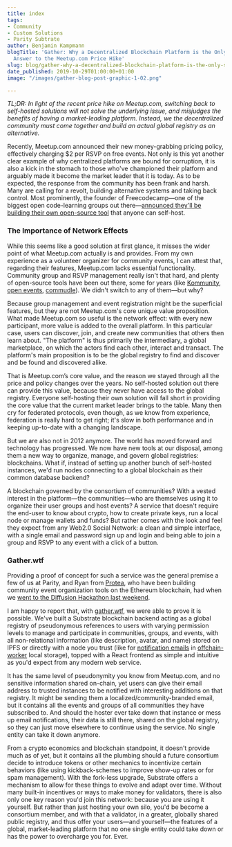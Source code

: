 ```yaml
---
title: index
tags:
- Community
- Custom Solutions
- Parity Subtrate
author: Benjamin Kampmann
blogTitle: 'Gather: Why a Decentralized Blockchain Platform is the Only Sustainable
  Answer to the Meetup.com Price Hike'
slug: blog/gather-why-a-decentralized-blockchain-platform-is-the-only-sustainable-answer-to-the-meetup-com-pricing-hike/
date_published: 2019-10-29T01:00:00+01:00
image: "/images/gather-blog-post-graphic-1-02.png"

---
```

_TL;DR: In light of the recent price hike on Meetup.com, switching back to self-hosted solutions will not solve the underlying issue, and misjudges the benefits of having a market-leading platform. Instead, we the decentralized community must come together and build an actual global registry as an alternative._

Recently, Meetup.com announced their new money-grabbing pricing policy, effectively charging $2 per RSVP on free events. Not only is this yet another clear example of why centralized platforms are bound for corruption, it is also a kick in the stomach to those who've championed their platform and arguably made it become the market leader that it is today. As to be expected, the response from the community has been frank and harsh. Many are calling for a revolt, building alternative systems and taking back control. Most prominently, the founder of Freecodecamp—one of the biggest open code-learning groups out there—[announced they'll be building their own open-source tool](https://twitter.com/ossia/status/1184151052398010370) that anyone can self-host.

### The Importance of Network Effects

While this seems like a good solution at first glance, it misses the wider point of what Meetup.com actually is and provides. From my own experience as a volunteer organizer for community events, I can attest that, regarding their features, Meetup.com lacks essential functionality. Community group and RSVP management really isn't that hard, and plenty of open-source tools have been out there, some for years (like [Kommunity](https://kommunity.com/), [open events](https://github.com/fossasia/open-event-server), [commudle](https://commudle.com/)). We didn't switch to any of them—but why?

Because group management and event registration might be the superficial features, but they are not Meetup.com's core unique value proposition. What made Meetup.com so useful is the network effect: with every new participant, more value is added to the overall platform. In this particular case, users can discover, join, and create new communities that others then learn about. "The platform" is thus primarily the intermediary, a global marketplace, on which the actors find each other, interact and transact. The platform's main proposition is to be the global registry to find and discover and be found and discovered alike.

That is Meetup.com’s core value, and the reason we stayed through all the price and policy changes over the years. No self-hosted solution out there can provide this value, because they never have access to the global registry. Everyone self-hosting their own solution will fall short in providing the core value that the current market leader brings to the table. Many then cry for federated protocols, even though, as we know from experience, federation is really hard to get right; it's slow in both performance and in keeping up-to-date with a changing landscape.

But we are also not in 2012 anymore. The world has moved forward and technology has progressed. We now have new tools at our disposal, among them a new way to organize, manage, and govern global registries: blockchains. What if, instead of setting up another bunch of self-hosted instances, we'd run nodes connecting to a global blockchain as their common database backend?

A blockchain governed by the consortium of communities? With a vested interest in the platform—the communities—who are themselves using it to organize their user groups and host events? A service that doesn't require the end-user to know about crypto, how to create private keys, run a local node or manage wallets and funds? But rather comes with the look and feel they expect from any Web2.0 Social Network: a clean and simple interface, with a single email and password sign up and login and being able to join a group and RSVP to any event with a click of a button.

### Gather.wtf

Providing a proof of concept for such a service was the general premise a few of us at Parity, and Ryan from [Protea](https://www.protea.io/), who have been building community event organization tools on the Ethereum blockchain, had when we [went to the Diffusion Hackathon last weekend](https://devpost.com/software/gather-nv7304).

I am happy to report that, with [gather.wtf](https://gather.wtf/), we were able to prove it is possible. We've built a Substrate blockchain backend acting as a global registry of pseudonymous references to users with varying permission levels to manage and participate in communities, groups, and events, with all non-relational information (like description, avatar, and name) stored on IPFS or directly with a node you trust (like for [notification emails](https://github.com/gnunicorn/gather/blob/master/lib/emailer/src/lib.rs) in [offchain-worker](https://github.com/gnunicorn/gather/blob/42527db232affbe0381d0a04587926bfb328b878/runtime/src/gather.rs#L691-L715) local storage), topped with a React frontend as simple and intuitive as you'd expect from any modern web service.

It has the same level of pseudonymity you know from Meetup.com, and no sensitive information shared on-chain, yet users can give their email address to trusted instances to be notified with interesting additions on that registry. It might be sending them a localized/community-branded email, but it contains all the events and groups of all communities they have subscribed to. And should the hoster ever take down that instance or mess up email notifications, their data is still there, shared on the global registry, so they can just move elsewhere to continue using the service. No single entity can take it down anymore.

From a crypto economics and blockchain standpoint, it doesn't provide much as of yet, but it contains all the plumbing should a future consortium decide to introduce tokens or other mechanics to incentivize certain behaviors (like using kickback-schemes to improve show-up rates or for spam management). With the fork-less upgrade, Substrate offers a mechanism to allow for these things to evolve and adapt over time. Without many built-in incentives or ways to make money for validators, there is also only one key reason you'd join this network: because you are using it yourself. But rather than just hosting your own silo, you'd be become a consortium member, and with that a validator, in a greater, globally shared public registry, and thus offer your users—and yourself—the features of a global, market-leading platform that no one single entity could take down or has the power to overcharge you for. Ever.